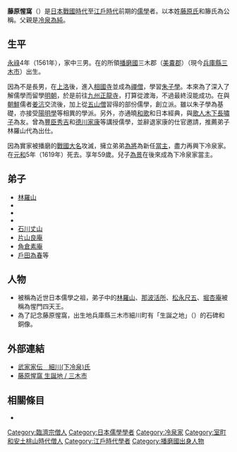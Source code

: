 {{東亞男性歷史人物
|名稱 = 藤原 惺窩
|身份 = [[儒學|儒學]]者
|國家 = [[日本|日本]]
|時代 = [[日本戰國時代|日本戰國時代]]—[[江戶時代|江戶時代]]前期
|圖片名稱 = A portrait of Fujiwara Seika 藤原惺窩像.jpg
|圖片大小 =
|圖片說明 = 藤原惺窩像（原本[[狩野永納|狩野永納]]筆。[[文政|文政]]6年（1823年）[[渡邊崋山|渡邊崋山]]臨摹，絹本著色，[[東京國立博物館|東京國立博物館]]藏）
|氏 =
|姓 = 冷泉氏→[[藤原氏|藤原氏]]（藤氏）
|名 = 肅（諱）
|姓名 =
|羅馬拼音 =
|假名 =
|字 = 歛夫
|號= 惺窩、北肉山人、柴立子、廣胖窩
|神號 =
|尊號 =
|氏族 = {{tsl|ja|下冷泉家}}
|初名 =
|幼名 = <!--日本人用-->
|別名 =
|法號 =
|院號 =
|出生日期 = [[永祿|永祿]]四年正月二十四日（1561年2月8日）
|出生地點 = [[播磨國|播磨國]]三木郡（[[美嚢郡|美嚢郡]]）{{lang|ja|[[細川庄|細川庄]]}}（現今[[兵庫縣|兵庫縣]][[三木市|三木市]]）
|婚年 =
|逝世日期 = [[元和_(日本)|元和]]五年九月十二日（1619年10月19日）（59歲）
|逝世地點 =
|墓葬 = [[京都府|京都府]][[京都市|京都市]][[上京區|上京區]][[今出川通|今出川通]][[烏丸通|烏丸通]]東入[[相國寺_(日本)|相國寺]][[門前町|門前町]]的相國寺[[塔頭|塔頭]][[林光院|林光院]]
|祠廟 =
|父親 = [[冷泉為純|冷泉為純]]
|母親 = 不詳
|繼父=
|繼母=
|養父=
|養母=
|猶父= <!--日本人用-->
|正室 = 不詳
|繼室 =
|側室 =
|兄弟 = 兄：[[冷泉為勝|為勝]]、[[六條俊久|六條俊久]]<BR>弟：[[冷泉為將|為將]]
|姊妹 =
|子 = [[冷泉為景|為景]]
|女 =
|養子 =
|養女 =
|猶子 = <!--日本人用-->
|婿養子 = <!--日本人用-->
|烏帽子子 = <!--日本人用-->
|繼子 =
|繼女 =
|經歷 = 
|著作 = 『[[寸鐵錄|寸鐵錄]]』、『[[假名性理|假名性理]]』、『[[文章達德綱領|文章達德綱領]]』
|注釋 =
}}
{{japanese|japanese=藤原 惺窩|kana=ふじわら せいか|romaji=Fujiwara Seika}}
'''藤原惺窩'''（{{bd|1561年|2月8日|1619年|10月19日|}}）是[[日本戰國時代|日本戰國時代]]至[[江戶時代|江戶時代]]前期的[[儒學|儒學]]者。以本姓[[藤原氏|藤原氏]]和籐氏為公稱。父親是[[冷泉為純|冷泉為純]]。

== 生平 ==
[[永祿|永祿]]4年（1561年），家中三男。在{{tsl|ja|下冷泉家}}的所領[[播磨國|播磨國]]三木郡（[[美嚢郡|美嚢郡]]）{{lang|ja|[[細川庄|細川庄]]}}（現今[[兵庫縣|兵庫縣]][[三木市|三木市]]）出生。

因為不是長男，在[[上洛|上洛]]後，進入[[相國寺_(日本)|相國寺]]並成為[[僧伽|禪僧]]，學習[[朱子學|朱子學]]。本來為了深入了解儒學而留學[[明朝|明朝]]，於是前往[[九州_(日本)|九州]][[正龍寺_(指宿市)|正龍寺]]，打算從{{tsl|ja|山川港}}渡海，不過最終沒能成功。在與[[朝鮮王朝|朝鮮]]儒者[[姜沆|姜沆]]交流後，加上從[[京都五山|五山僧]]習得的部份儒學，創立{{tsl|ja|京学|京學}}派。雖以朱子學為基礎，亦接受[[陽明學|陽明學]]等相異的學派。另外，亦通曉[[和歌|和歌]]和日本經典，與[[歌人|歌人]][[木下長嘯子|木下長嘯子]]為友。曾為[[豐臣秀吉|豐臣秀吉]]和[[德川家康|德川家康]]等講授儒學，並辭退家康的仕官邀請，推薦弟子林羅山代為出仕。

因為實家{{tsl|ja|下冷泉家}}被播磨的[[戰國大名|戰國大名]]{{tsl|ja|別所氏}}攻滅，擁立弟弟[[冷泉為將|為將]]為新任[[當主|當主]]，盡力再興下冷泉家。在[[元和_(日本)|元和]]5年（1619年）死去。享年59歲。兒子[[冷泉為景|為景]]在後來成為下冷泉家當主。

== 弟子 ==
*[[林羅山|林羅山]]
*{{tsl|ja|那波活所}}
*{{tsl|ja|松永尺五}}
*{{tsl|ja|堀杏庵}}
*[[石川丈山|石川丈山]]
*[[片山良庵|片山良庵]]
*[[角倉素庵|角倉素庵]]
*[[戶田為春|戶田為春]]等

== 人物 ==
*被稱為近世日本儒學之祖，弟子中的[[林羅山|林羅山]]、[[那波活所|那波活所]]、[[松永尺五|松永尺五]]、[[堀杏庵|堀杏庵]]被稱為惺門四天王。
*為了記念藤原惺窩，出生地兵庫縣三木市細川町有「生誕之地」（{{lang|ja|生誕の地}}）的石碑和銅像。

== 外部連結 ==
*[http://www2.harimaya.com/sengoku/html/hoso_reizei.html 武家家伝＿細川(下冷泉)氏] {{Wayback|url=http://www2.harimaya.com/sengoku/html/hoso_reizei.html |date=20190709044742 }}
*[https://web.archive.org/web/20190126210752/http://www.city.miki.lg.jp/bunka/fujiwara.html 藤原惺窩 生誕地 / 三木市]

== 相關條目 ==
*{{tsl|ja|下冷泉家}}

[[Category:臨濟宗僧人|Category:臨濟宗僧人]]
[[Category:日本儒學學者|Category:日本儒學學者]]
[[Category:冷泉家|Category:冷泉家]]
[[Category:室町和安土桃山時代僧人|Category:室町和安土桃山時代僧人]]
[[Category:江戶時代學者|Category:江戶時代學者]]
[[Category:播磨國出身人物|Category:播磨國出身人物]]